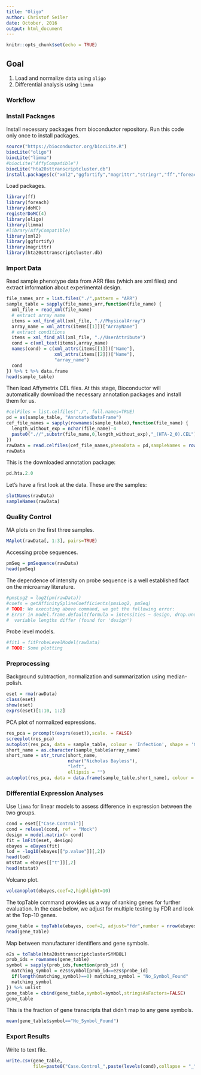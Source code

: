 ```yaml
---
title: "Oligo"
author: Christof Seiler
date: October, 2016
output: html_document
---
```


```r
knitr::opts_chunk$set(echo = TRUE)
```

## Goal

1. Load and normalize data using ``oligo``
2. Differential analysis using ``limma``

### Workflow

### Install Packages

Install necessary packages from bioconductor repository. Run this code only once to install packages.

```r
source("https://bioconductor.org/biocLite.R")
biocLite("oligo")
biocLite("limma")
#biocLite("AffyCompatible")
biocLite("hta20sttranscriptcluster.db")
install.packages(c("xml2","ggfortify","magrittr","stringr","ff","foreach","doMC"))
```

Load packages.

```r
library(ff)
library(foreach)
library(doMC)
registerDoMC(4)
library(oligo)
library(limma)
#library(AffyCompatible)
library(xml2)
library(ggfortify)
library(magrittr)
library(hta20sttranscriptcluster.db)
```

### Import Data

Read sample phenotype data from ARR files (which are xml files) and extract information about experimental design. 

```r
file_names_arr = list.files("./",pattern = "ARR")
sample_table = sapply(file_names_arr,function(file_name) {
  xml_file = read_xml(file_name)
  # extract array name
  items = xml_find_all(xml_file, ".//PhysicalArray")
  array_name = xml_attrs(items[[1]])["ArrayName"]
  # extract conditions
  items = xml_find_all(xml_file, ".//UserAttribute")
  cond = c(xml_text(items),array_name)
  names(cond) = c(xml_attrs(items[[1]])["Name"],
                  xml_attrs(items[[2]])["Name"],
                  "array_name")
  cond
}) %>% t %>% data.frame
head(sample_table)
```

Then load Affymetrix CEL files. At this stage, Bioconductor will automatically download the necessary annotation packages and install them for us. 

```r
#celFiles = list.celfiles("./", full.names=TRUE)
pd = as(sample_table, "AnnotatedDataFrame")
cef_file_names = sapply(rownames(sample_table),function(file_name) {
  length_without_exp = nchar(file_name)-4
  paste0(".//",substr(file_name,0,length_without_exp),"_(HTA-2_0).CEL")
})
rawData = read.celfiles(cef_file_names,phenoData = pd,sampleNames = rownames(sample_table))
rawData
```

This is the downloaded annotation package:

```r
pd.hta.2.0
```

Let's have a first look at the data. These are the samples:

```r
slotNames(rawData)
sampleNames(rawData)
```

### Quality Control

MA plots on the first three samples.

```r
MAplot(rawData[, 1:3], pairs=TRUE)
```

Accessing probe sequences.

```r
pmSeq = pmSequence(rawData)
head(pmSeq)
```

The dependence of intensity on probe sequence is a well established fact on the microarray literature.

```r
#pmsLog2 = log2(pm(rawData))
#coefs = getAffinitySplineCoefficients(pmsLog2, pmSeq)
# TODO: We executing above command, we get the following error:
# Error in model.frame.default(formula = intensities ~ design, drop.unused.levels = TRUE) : 
#  variable lengths differ (found for 'design')
```

Probe level models.

```r
#fit1 = fitProbeLevelModel(rawData)
# TODO: Some plotting
```

### Preprocessing

Background subtraction, normalization and summarization using median-polish.

```r
eset = rma(rawData)
class(eset)
show(eset)
exprs(eset)[1:10, 1:2]
```

PCA plot of normalized expressions.

```r
res_pca = prcomp(t(exprs(eset)),scale. = FALSE)
screeplot(res_pca)
autoplot(res_pca, data = sample_table, colour = 'Infection', shape = 'Case.Control', size = 3)
short_name = as.character(sample_table$array_name)
short_name = str_trunc(short_name, 
                       nchar("Nicholas Bayless"), 
                       "left", 
                       ellipsis = "")
autoplot(res_pca, data = data.frame(sample_table,short_name), colour = 'short_name', size = 3)
```

### Differential Expression Analyses

Use ``limma`` for linear models to assess difference in expression between the two groups.

```r
cond = eset[["Case.Control"]]
cond = relevel(cond, ref = "Mock")
design = model.matrix(~ cond)
fit = lmFit(eset, design)
ebayes = eBayes(fit)
lod = -log10(ebayes[["p.value"]][,2])
head(lod)
mtstat = ebayes[["t"]][,2]
head(mtstat)
```

Volcano plot.

```r
volcanoplot(ebayes,coef=2,highlight=10)
```

The topTable command provides us a way of ranking genes for further evaluation. In the case below, we adjust for multiple testing by FDR and look at the Top-10 genes. 

```r
gene_table = topTable(ebayes, coef=2, adjust="fdr",number = nrow(ebayes))
head(gene_table)
```

Map between manufacturer identifiers and gene symbols.

```r
e2s = toTable(hta20sttranscriptclusterSYMBOL)
prob_ids = rownames(gene_table)
symbol = sapply(prob_ids,function(prob_id) {
  matching_symbol = e2s$symbol[prob_id==e2s$probe_id]
  if(length(matching_symbol)==0) matching_symbol = "No_Symbol_Found"
  matching_symbol
}) %>% unlist
gene_table = cbind(gene_table,symbol=symbol,stringsAsFactors=FALSE)
gene_table
```

This is the fraction of gene transcripts that didn't map to any gene symbols.

```r
mean(gene_table$symbol=="No_Symbol_Found")
```

### Export Results

Write to text file.

```r
write.csv(gene_table,
          file=paste0("Case.Control_",paste(levels(cond),collapse = "_"),"_results.csv"))
```

